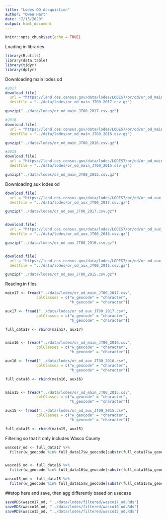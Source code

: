 ```yaml
---
title: "Lodes OD Accquistion"
author: "Owen Hart"
date: "7/13/2020"
output: html_document
---
```


```r
knitr::opts_chunk$set(echo = TRUE)
```

Loading in libraries
```r
library(R.utils)
library(data.table)
library(tidyr)
library(dplyr)
```

Downloading main lodes od
```r
#2017
download.file(
  url = "https://lehd.ces.census.gov/data/lodes/LODES7/or/od/or_od_main_JT00_2017.csv.gz", 
  destfile = "../data/lodes/or_od_main_JT00_2017.csv.gz")

gunzip("../data/lodes/or_od_main_JT00_2017.csv.gz")

#2016
download.file(
  url = "https://lehd.ces.census.gov/data/lodes/LODES7/or/od/or_od_main_JT00_2016.csv.gz", 
  destfile = "../data/lodes/or_od_main_JT00_2016.csv.gz")

gunzip("../data/lodes/or_od_main_JT00_2016.csv.gz")

#2015
download.file(
  url = "https://lehd.ces.census.gov/data/lodes/LODES7/or/od/or_od_main_JT00_2015.csv.gz", 
  destfile = "../data/lodes/or_od_main_JT00_2015.csv.gz")

gunzip("../data/lodes/or_od_main_JT00_2015.csv.gz")
```

Downloading aux lodes od
```r
download.file(
  url = "https://lehd.ces.census.gov/data/lodes/LODES7/or/od/or_od_aux_JT00_2017.csv.gz", 
  destfile = "../data/lodes/or_od_aux_JT00_2017.csv.gz")

gunzip("../data/lodes/or_od_aux_JT00_2017.csv.gz")


download.file(
  url = "https://lehd.ces.census.gov/data/lodes/LODES7/or/od/or_od_aux_JT00_2016.csv.gz", 
  destfile = "../data/lodes/or_od_aux_JT00_2016.csv.gz")

gunzip("../data/lodes/or_od_aux_JT00_2016.csv.gz")


download.file(
  url = "https://lehd.ces.census.gov/data/lodes/LODES7/or/od/or_od_aux_JT00_2015.csv.gz", 
  destfile = "../data/lodes/or_od_aux_JT00_2015.csv.gz")

gunzip("../data/lodes/or_od_aux_JT00_2015.csv.gz")
```

Reading in files
```r
main17 <- fread("../data/lodes/or_od_main_JT00_2017.csv", 
              colClasses = c("w_geocode" = "character",
                             "h_geocode" = "character"))

aux17 <- fread("../data/lodes/or_od_aux_JT00_2017.csv", 
              colClasses = c("w_geocode" = "character",
                             "h_geocode" = "character"))

full_data17 <- rbind(main17, aux17)


main16 <- fread("../data/lodes/or_od_main_JT00_2016.csv", 
              colClasses = c("w_geocode" = "character",
                             "h_geocode" = "character"))

aux16 <- fread("../data/lodes/or_od_aux_JT00_2016.csv", 
              colClasses = c("w_geocode" = "character",
                             "h_geocode" = "character"))

full_data16 <- rbind(main16, aux16)


main15 <- fread("../data/lodes/or_od_main_JT00_2015.csv", 
              colClasses = c("w_geocode" = "character",
                             "h_geocode" = "character"))

aux15 <- fread("../data/lodes/or_od_aux_JT00_2015.csv", 
              colClasses = c("w_geocode" = "character",
                             "h_geocode" = "character"))

full_data15 <- rbind(main15, aux15)
```

Filtering so that it only includes Wasco County
```r
wasco17_od <- full_data17 %>% 
  filter(w_geocode %in% full_data17$w_geocode[substr(full_data17$w_geocode, 1, 5) == "41065"]|h_geocode %in% full_data17$h_geocode[substr(full_data17$h_geocode, 1, 5) == "41065"])


wasco16_od <- full_data16 %>% 
  filter(w_geocode %in% full_data16$w_geocode[substr(full_data16$w_geocode, 1, 5) == "41065"]|h_geocode %in% full_data16$h_geocode[substr(full_data16$h_geocode, 1, 5) == "41065"])

wasco15_od <- full_data15 %>% 
  filter(w_geocode %in% full_data15$w_geocode[substr(full_data15$w_geocode, 1, 5) == "41065"]|h_geocode %in% full_data15$h_geocode[substr(full_data15$h_geocode, 1, 5) == "41065"])
```

##stop here and save, then agg differently based on usecase

```r
saveRDS(wasco17_od, "../data/lodes/filtered/wasco17_od.Rds")
saveRDS(wasco16_od, "../data/lodes/filtered/wasco16_od.Rds")
saveRDS(wasco15_od, "../data/lodes/filtered/wasco15_od.Rds")
```

